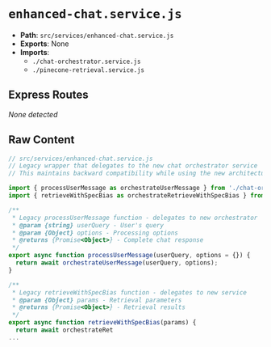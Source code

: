 # `enhanced-chat.service.js`

- **Path**: `src/services/enhanced-chat.service.js`
- **Exports**: None
- **Imports**:
  - `./chat-orchestrator.service.js`
  - `./pinecone-retrieval.service.js`

## Express Routes
_None detected_

## Raw Content

```js
// src/services/enhanced-chat.service.js
// Legacy wrapper that delegates to the new chat orchestrator service
// This maintains backward compatibility while using the new architecture

import { processUserMessage as orchestrateUserMessage } from './chat-orchestrator.service.js';
import { retrieveWithSpecBias as orchestrateRetrieveWithSpecBias } from './pinecone-retrieval.service.js';

/**
 * Legacy processUserMessage function - delegates to new orchestrator
 * @param {string} userQuery - User's query
 * @param {Object} options - Processing options
 * @returns {Promise<Object>} - Complete chat response
 */
export async function processUserMessage(userQuery, options = {}) {
  return await orchestrateUserMessage(userQuery, options);
}

/**
 * Legacy retrieveWithSpecBias function - delegates to new service
 * @param {Object} params - Retrieval parameters
 * @returns {Promise<Object>} - Retrieval results
 */
export async function retrieveWithSpecBias(params) {
  return await orchestrateRet
...
```
